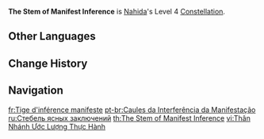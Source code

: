 {{Constellation Infobox
|image         = Constellation The Stem of Manifest Inference.png
|character     = Nahida
|level         = 4
|description   = When 1/2/3/(4 or more) nearby opponents are affected by [[All Schemes to Know]]'s Seeds of Skandha, Nahida's [[Elemental Mastery]] will be increased by 100/120/140/160.
|utility1      = Elemental Mastery
}}
'''The Stem of Manifest Inference''' is [[Nahida]]'s Level 4 [[Constellation]].

==Other Languages==
{{Other Languages
|en      = The Stem of Manifest Inference
|zhs     = 比量现行之茎
|zhs_rm  = Bǐliang Xiànxíng zhī Jīng
|zht     = 比量現行之莖
|zht_rm  = Bǐliang Xiànxíng zhī Jīng
|zh_tl   = 
|ja      = 比量現行の茎
|ja_rm   = Hiryou Genkou no Kuki
|ja_tl   = Stem of Epistemological Present
|ko      = 추론으로 드러난 줄기
|ko_tl   = The Stem Revealed by Inference
|es      = Tallos de la acción manifiesta
|es_tl   = Stems of Overt Action
|fr      = Tige d'inférence manifeste
|fr_tl   = Stem of Manifest Inference
|ru      = Стебель ясных заключений
|ru_tl   = The Stem of Evident Inferences
|th      = The Stem of Manifest Inference
|vi      = Thân Nhánh Ước Lượng Thực Hành
|vi_tl   = 
|de      = Stiel der manifesten Inferenz
|de_tl   = Stem of Manifest Inference
|id      = The Stem of Manifest Inference
|pt      = Caules da Interferência da Manifestação
|pt_tl   = Stems of the Interference of the Manifestation
|tr      = Dışa Vurumun Kökü
|tr_tl   = Root of Expression
|it      = Stelo dell'inferenza palese
|it_tl   = Stem of Blatant Inference
}}

==Change History==
{{Change History|3.2}}

==Navigation==
{{Talent Navbox|Nahida}}

[[fr:Tige d'inférence manifeste]]
[[pt-br:Caules da Interferência da Manifestação]]
[[ru:Стебель ясных заключений]]
[[th:The Stem of Manifest Inference]]
[[vi:Thân Nhánh Ước Lượng Thực Hành]]
